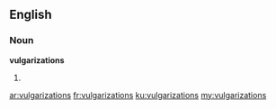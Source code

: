 ==English==

===Noun===
'''vulgarizations'''

# {{plural of|vulgarization}}

[[ar:vulgarizations]]
[[fr:vulgarizations]]
[[ku:vulgarizations]]
[[my:vulgarizations]]
